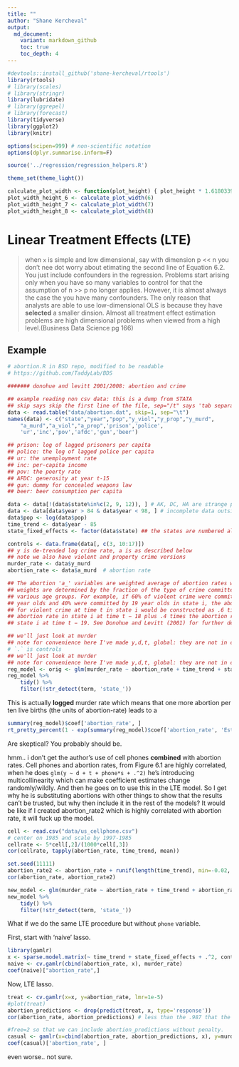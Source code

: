 ```yaml
---
title: ""
author: "Shane Kercheval"
output:
  md_document:
    variant: markdown_github
    toc: true
    toc_depth: 4
---
```


```r
#devtools::install_github('shane-kercheval/rtools')
library(rtools)
# library(scales)
# library(stringr)
library(lubridate)
# library(ggrepel)
# library(forecast)
library(tidyverse)
library(ggplot2)
library(knitr)

options(scipen=999) # non-scientific notation
options(dplyr.summarise.inform=F)

source('../regression/regression_helpers.R')

theme_set(theme_light())

calculate_plot_width <- function(plot_height) { plot_height * 1.61803398875 }
plot_width_height_6 <- calculate_plot_width(6)
plot_width_height_7 <- calculate_plot_width(7)
plot_width_height_8 <- calculate_plot_width(8)
```

# Linear Treatment Effects (LTE)

> when `x` is simple and low dimensional, say with dimension p << n you don't nee dot worry about etimating the second line of Equation 6.2. You just include confounders in the regression. Problems start arising only when you have so many variables to control for that the assumption of n >> p no longer applies. However, it is almost always the case the you have many confounders. The only reason that analysts are able to use low-dimensional OLS is because they have **selected** a smaller dinsion. Almost all treatment effect estimation problems are high dimensional problems when viewed from a high level.(Business Data Science pg 166)

## Example

```r
# abortion.R in BSD repo, modified to be readable
# https://github.com/TaddyLab/BDS

####### donohue and levitt 2001/2008: abortion and crime

## example reading non csv data: this is a dump from STATA
## skip says skip the first line of the file, sep="/t" says 'tab separated'
data <- read.table("data/abortion.dat", skip=1, sep="\t")
names(data) <- c("state","year","pop","y_viol","y_prop","y_murd",
	"a_murd","a_viol","a_prop",'prison','police',
	'ur','inc','pov','afdc','gun','beer')

## prison: log of lagged prisoners per capita
## police: the log of lagged police per capita
## ur: the unemployment rate
## inc: per-capita income
## pov: the poerty rate
## AFDC: generosity at year t-15
## gun: dummy for concealed weapons law
## beer: beer consumption per capita 

data <- data[!(data$state%in%c(2, 9, 12)), ] # AK, DC, HA are strange places
data <- data[data$year > 84 & data$year < 98, ] # incomplete data outside these years
data$pop <- log(data$pop)
time_trend <- data$year - 85
state_fixed_effects <- factor(data$state) ## the states are numbered alphabetically

controls <- data.frame(data[, c(3, 10:17)])
## y is de-trended log crime rate, a is as described below
## note we also have violent and property crime versions
murder_rate <- data$y_murd
abortion_rate <- data$a_murd  # abortion rate

## The abortion 'a_' variables are weighted average of abortion rates where
## weights are determined by the fraction of the type of crime committed by
## various age groups. For example, if 60% of violent crime were committed by 18
## year olds and 40% were committed by 19 year olds in state i, the abortion rate
## for violent crime at time t in state i would be constructed as .6 times the
## abortion rate in state i at time t − 18 plus .4 times the abortion rate in
## state i at time t − 19. See Donohue and Levitt (2001) for further detail.
```

```r
## we'll just look at murder
## note for convenience here I've made y,d,t, global: they are not in controls.
# `.` is controls
## we'll just look at murder
## note for convenience here I've made y,d,t, global: they are not in controls.
reg_model <- orig <- glm(murder_rate ~ abortion_rate + time_trend + state_fixed_effects + ., data=controls)
reg_model %>%
    tidy() %>%
    filter(!str_detect(term, 'state_'))
```

This is actually **logged** murder rate which means that one more abortion per ten live births (the units of abortion-rate) leads to a 

```r
summary(reg_model)$coef['abortion_rate', ]
rt_pretty_percent(1 - exp(summary(reg_model)$coef['abortion_rate', 'Estimate']))
```

Are skeptical? You probably should be.


hmm.. i don't get the author's use of cell phones **combined** with abortion rates. Cell phones and abortion rates, from Figure 6.1 are highly correlated, when he does `glm(y ~ d + t + phone*s + .^2)` he's introducing multicollinearity which can make coefficient estimates change randomly/wildly. And then he goes on to use this in the LTE model. So I get why he is substituting abortions with other things to show that the results can't be trusted, but why then include it in the rest of the models? It would be like if I created abortion_rate2 which is highly correlated with abortion rate, it will fuck up the model.

```r
cell <- read.csv("data/us_cellphone.csv")
# center on 1985 and scale by 1997-1985
cellrate <- 5*cell[,2]/(1000*cell[,3]) 
cor(cellrate, tapply(abortion_rate, time_trend, mean))
```

```r
set.seed(11111)
abortion_rate2 <- abortion_rate + runif(length(time_trend), min=-0.02, max=0.02)
cor(abortion_rate, abortion_rate2)
```


```r
new_model <- glm(murder_rate ~ abortion_rate + time_trend + abortion_rate2*state_fixed_effects + .^2, data=controls)
new_model %>%
    tidy() %>%
    filter(!str_detect(term, 'state_'))
```

What if we do the same LTE procedure but without `phone` variable. 


First, start with 'naive' lasso.

```r
library(gamlr)
x <- sparse.model.matrix(~ time_trend + state_fixed_effects + .^2, controls)[, -1]
naive <- cv.gamlr(cbind(abortion_rate, x), murder_rate)
coef(naive)["abortion_rate",]
```

Now, LTE lasso.

```r
treat <- cv.gamlr(x=x, y=abortion_rate, lmr=1e-5)
#plot(treat)
abortion_predictions <- drop(predict(treat, x, type='response'))
cor(abortion_rate, abortion_predictions) # less than the .987 that the model with cell_phones gave, which is good because it apparently means that there is a little independent movement of abortion rates to measure as effecting crime.
```

```r
#free=2 so that we can include abortion_predictions without penalty.
casual <- gamlr(x=cbind(abortion_rate, abortion_predictions, x), y=murder_rate, free=2, lmr=1e-4)
coef(casual)['abortion_rate', ]
```

even worse.. not sure.
